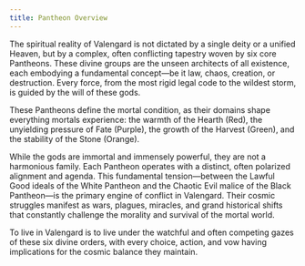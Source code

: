 ```yaml
---
title: Pantheon Overview
---
```


The spiritual reality of Valengard is not dictated by a single deity or a unified Heaven, but by a complex, often conflicting tapestry woven by six core Pantheons. These divine groups are the unseen architects of all existence, each embodying a fundamental concept—be it law, chaos, creation, or destruction. Every force, from the most rigid legal code to the wildest storm, is guided by the will of these gods.

These Pantheons define the mortal condition, as their domains shape everything mortals experience: the warmth of the Hearth (Red), the unyielding pressure of Fate (Purple), the growth of the Harvest (Green), and the stability of the Stone (Orange).

While the gods are immortal and immensely powerful, they are not a harmonious family. Each Pantheon operates with a distinct, often polarized alignment and agenda. This fundamental tension—between the Lawful Good ideals of the White Pantheon and the Chaotic Evil malice of the Black Pantheon—is the primary engine of conflict in Valengard. Their cosmic struggles manifest as wars, plagues, miracles, and grand historical shifts that constantly challenge the morality and survival of the mortal world.

To live in Valengard is to live under the watchful and often competing gazes of these six divine orders, with every choice, action, and vow having implications for the cosmic balance they maintain.
